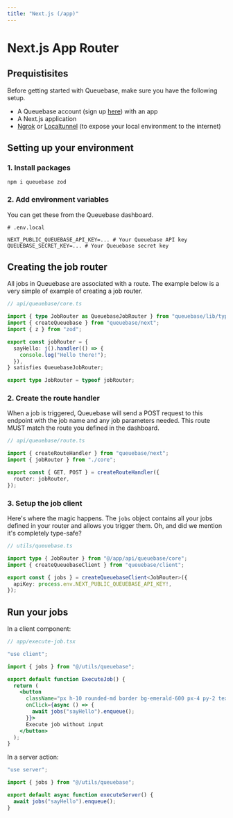 ```yaml
---
title: "Next.js (/app)"
---
```


# Next.js App Router

## Prequistisites

Before getting started with Queuebase, make sure you have the following setup.

- A Queuebase account (sign up [here](https://queuebase.com)) with an app
- A Next.js application
- [Ngrok](https://ngrok.com/) or [Localtunnel](https://theboroer.github.io/localtunnel-www/) (to expose your local environment to the internet)

## Setting up your environment

### 1. Install packages

```shell
npm i queuebase zod
```

### 2. Add environment variables

You can get these from the Queuebase dashboard.

```shell
# .env.local

NEXT_PUBLIC_QUEUEBASE_API_KEY=... # Your Queuebase API key
QUEUEBASE_SECRET_KEY=... # Your Queuebase secret key
```

## Creating the job router

All jobs in Queuebase are associated with a route. The example below is a very simple of example of creating a job router.

```ts
// api/queuebase/core.ts

import { type JobRouter as QueuebaseJobRouter } from "queuebase/lib/types";
import { createQueuebase } from "queuebase/next";
import { z } from "zod";

export const jobRouter = {
  sayHello: j().handler(() => {
    console.log("Hello there!");
  }),
} satisfies QueuebaseJobRouter;

export type JobRouter = typeof jobRouter;
```

### 2. Create the route handler

When a job is triggered, Queuebase will send a POST request to this endpoint with the job name and any job parameters needed. This route MUST match the route you defined in the dashboard.

```ts
// api/queuebase/route.ts

import { createRouteHandler } from "queuebase/next";
import { jobRouter } from "./core";

export const { GET, POST } = createRouteHandler({
  router: jobRouter,
});
```

### 3. Setup the job client

Here's where the magic happens. The `jobs` object contains all your jobs defined in your router and allows you trigger them. Oh, and did we mention it's completely type-safe?

```ts
// utils/queuebase.ts

import type { JobRouter } from "@/app/api/queuebase/core";
import { createQueuebaseClient } from "queuebase/client";

export const { jobs } = createQueuebaseClient<JobRouter>({
  apiKey: process.env.NEXT_PUBLIC_QUEUEBASE_API_KEY!,
});
```

## Run your jobs

In a client component:

```jsx
// app/execute-job.tsx

"use client";

import { jobs } from "@/utils/queuebase";

export default function ExecuteJob() {
  return (
    <button
	  className="px h-10 rounded-md border bg-emerald-600 px-4 py-2 text-white"
      onClick={async () => { 
		await jobs("sayHello").enqueue(); 
	  }}>
      Execute job without input
    </button>
  );
}
```

In a server action:

```ts
"use server";

import { jobs } from "@/utils/queuebase";

export default async function executeServer() {
  await jobs("sayHello").enqueue();
}
```

